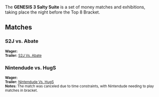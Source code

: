 {{DISPLAYTITLE:GENESIS 3: ''Melee'' Salty Suite}}
{{tabs game|basepage=GENESIS/3|melee=true|wiiu=true|64=true}}
{{GENESIS 3 Tabs|This=8}}
The '''GENESIS 3 Salty Suite''' is a set of money matches and exhibitions, taking place the night before the Top 8 Bracket.

==Matches==
===S2J vs. Abate===
<small>'''Wager:'''</small><br /><small>'''Trailer:''' [https://www.youtube.com/watch?v=_dMKnBDaskM S2J Vs. Abate]</small><br />
{{2SEBracket
|r1m1p1=S2J |r1m1p1flag=us |r1m1p1score=4
|r1m1p2=Abate |r1m1p2flag=us |r1m1p2score=2
|r1m1win=1
|r1m1p1char1=falcon |r1m1p2char1=luigi |r1m1p1stock1=0 |r1m1p2stock1=1 |r1m1win1=2 |r1m1stage1=Battlefield
|r1m1p1char2=falcon |r1m1p2char2=luigi |r1m1p1stock2=3 |r1m1p2stock2=0 |r1m1win2=1 |r1m1stage2=Pokémon Stadium
|r1m1p1char3=falcon |r1m1p2char3=luigi |r1m1p1stock3=1 |r1m1p2stock3=0 |r1m1win3=1 |r1m1stage3=Yoshi's Story
|r1m1p1char4=falcon |r1m1p2char4=luigi |r1m1p1stock4=0 |r1m1p2stock4=3 |r1m1win4=2 |r1m1stage4=Battlefield
|r1m1p1char5=falcon |r1m1p2char5=luigi |r1m1p1stock5=1 |r1m1p2stock5=0 |r1m1win5=1 |r1m1stage5=Dream Land
|r1m1p1char6=falcon |r1m1p2char6=luigi |r1m1p1stock6=2 |r1m1p2stock6=0 |r1m1win6=1 |r1m1stage6=Dream Land
|r1m1p1char7= |r1m1p2char7= |r1m1p1stock7= |r1m1p2stock7= |r1m1win7= |r1m1stage7=
|r1m1date=
|r1m1finished=
|r1m1details={{BracketMatchDetails
|preview= 
|lrthread=
|comment=
}}
}}

===Nintendude vs. HugS===
<small>'''Wager:'''</small><br /><small>'''Trailer:''' [https://www.youtube.com/watch?v=vk6U1l1Kt4s Nintendude Vs. HugS]</small><br /><small>'''Notes:''' The match was canceled due to time constraints, with Nintendude needing to play matches in bracket.</small><br />
{{2SEBracket
|r1m1p1=Nintendude |r1m1p1flag=us |r1m1p1score=
|r1m1p2=HugS |r1m1p2flag=us |r1m1p2score=
|r1m1win=
|r1m1p1char1= |r1m1p2char1= |r1m1p1stock1= |r1m1p2stock1= |r1m1win1= |r1m1stage1=
|r1m1p1char2= |r1m1p2char2= |r1m1p1stock2= |r1m1p2stock2= |r1m1win2= |r1m1stage2=
|r1m1p1char3= |r1m1p2char3= |r1m1p1stock3= |r1m1p2stock3= |r1m1win3= |r1m1stage3=
|r1m1p1char4= |r1m1p2char4= |r1m1p1stock4= |r1m1p2stock4= |r1m1win4= |r1m1stage4=
|r1m1p1char5= |r1m1p2char5= |r1m1p1stock5= |r1m1p2stock5= |r1m1win5= |r1m1stage5=
|r1m1date=
|r1m1finished=
|r1m1details={{BracketMatchDetails
|preview= 
|interview=
|comment=
}}
}}
